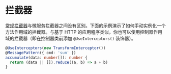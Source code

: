 # 拦截器

[常规拦截器](/interceptors)与微服务拦截器之间没有区别。下面的示例演示了如何手动实例化一个方法作用域的拦截器。与基于 HTTP 的应用程序类似，你也可以使用控制器作用域的拦截器（即在控制器类前添加 `@UseInterceptors()` 装饰器）。

```ts
@UseInterceptors(new TransformInterceptor())
@MessagePattern({ cmd: 'sum' })
accumulate(data: number[]): number {
  return (data || []).reduce((a, b) => a + b)
}
```

